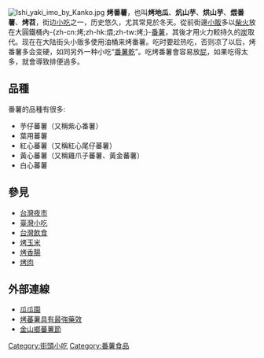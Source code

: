 {{Unreferenced|time=2022-05-20T06:28:30+00:00}}
{{noteTA
|T=zh-cn:烤番薯;zh-hk:煨番薯;zh-tw:烤番薯;
|1=zh-cn:煨番薯;zh-hk:烤番薯;zh-tw:煨番薯;
|2=zh-cn:小吃;zh-hk:小食;zh-mo:小食;zh-tw:小吃;
}}
[[File:Ishi_yaki_imo_by_Kanko.jpg|right]]
'''烤番薯'''，也叫'''烤地瓜'''、'''炕山芋'''、'''烘山芋'''、'''煨番薯'''、'''烤苕'''，街边[[小吃|小吃]]之一，历史悠久，尤其常見於冬天。從前街邊[[小販|小販]]多以[[柴火|柴火]]放在大圓鐵桶內-{zh-cn:烤;zh-hk:煨;zh-tw:烤;}-[[番薯|番薯]]，其後才用火力較持久的[[木炭|炭]]取代。现在在大陆街头小贩多使用油桶来烤番薯。吃时要趁热吃，否则凉了以后，烤番薯多会变硬，如同另外一种小吃“[[番薯乾|番薯乾]]”。吃烤番薯會容易放[[屁|屁]]，如果吃得太多，就會導致排便過多。

== 品種 ==
番薯的品種有很多:
*芋仔蕃薯（又稱紫心番薯）
*葉用蕃薯
*紅心蕃薯（又稱紅心尾仔蕃薯）
*黃心蕃薯（又稱雞爪子蕃薯、黃金蕃薯）
*白心蕃薯

== 參見 ==
*[[台灣夜市|台灣夜市]]
* [[臺灣小吃|臺灣小吃]]
* [[台灣飲食|台灣飲食]]
*[[烤玉米|烤玉米]]
*[[烤香腸|烤香腸]]
*[[烤肉|烤肉]]

== 外部連線 ==
*[https://web.archive.org/web/20130921070621/http://www.kky.com.tw/index.html 瓜瓜園]
*[http://www.philcheung.com/Health/YAMB.htm 烤蕃薯具有最強藥效] {{Wayback|url=http://www.philcheung.com/Health/YAMB.htm |date=20210126141405 }}
*[http://453573.emmm.tw/ 金山鄉蕃薯節] {{Wayback|url=http://453573.emmm.tw/ |date=20200805022155 }}

{{Food-and-drink-stub}}

[[Category:街頭小吃|Category:街頭小吃]]
[[Category:番薯食品|Category:番薯食品]]